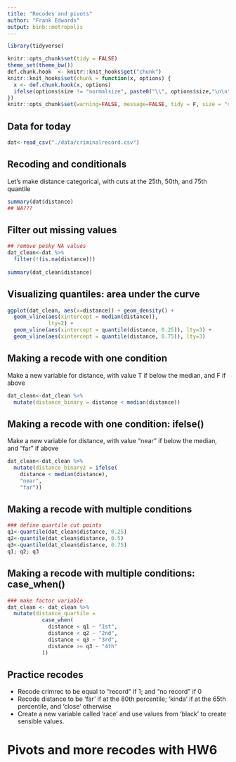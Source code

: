 ```yaml
---
title: "Recodes and pivots"
author: "Frank Edwards"
output: binb::metropolis
---
```


```r
library(tidyverse)

knitr::opts_chunk$set(tidy = FALSE)
theme_set(theme_bw())
def.chunk.hook  <- knitr::knit_hooks$get("chunk")
knitr::knit_hooks$set(chunk = function(x, options) {
  x <- def.chunk.hook(x, options)
  ifelse(options$size != "normalsize", paste0("\\", options$size,"\n\n", x, "\n\n \\normalsize"), x)
})
knitr::opts_chunk$set(warning=FALSE, message=FALSE, tidy = F, size = "small")
```

## Data for today

```r
dat<-read_csv("./data/criminalrecord.csv")
```


## Recoding and conditionals

Let's make distance categorical, with cuts at the 25th, 50th, and 75th quantile

```r
summary(dat$distance)
## NA???
```

## Filter out missing values

```r
## remove pesky NA values
dat_clean<-dat %>% 
  filter(!(is.na(distance)))
         
summary(dat_clean$distance)
```

## Visualizing quantiles: area under the curve

```r
ggplot(dat_clean, aes(x=distance)) + geom_density() + 
  geom_vline(aes(xintercept = median(distance)), 
             lty=2) + 
  geom_vline(aes(xintercept = quantile(distance, 0.25)), lty=3) +
  geom_vline(aes(xintercept = quantile(distance, 0.75)), lty=3)
```

## Making a recode with one condition

Make a new variable for distance, with value T if below the median, and F if above
```r
dat_clean<-dat_clean %>% 
  mutate(distance_binary = distance < median(distance)) 
```

## Making a recode with one condition: ifelse()

Make a new variable for distance, with value "near" if below the median, and "far" if above
```r
dat_clean<-dat_clean %>% 
  mutate(distance_binary2 = ifelse(
    distance < median(distance), 
    "near",
    "far"))
```

## Making a recode with multiple conditions

```r
### define quartile cut points
q1<-quantile(dat_clean$distance, 0.25)
q2<-quantile(dat_clean$distance, 0.5)
q3<-quantile(dat_clean$distance, 0.75)
q1; q2; q3

```

## Making a recode with multiple conditions: case_when()

```r

### make factor variable
dat_clean <- dat_clean %>% 
  mutate(distance_quartile = 
           case_when(
             distance < q1 ~ "1st",
             distance < q2 ~ "2nd",
             distance < q3 ~ "3rd",
             distance >= q3 ~ "4th"
           ))

```

## Practice recodes

- Recode crimrec to be equal to "record" if 1; and "no record" if 0
- Recode distance to be 'far' if at the 80th percentile; 'kinda' if at the 65th percentile, and 'close' otherwise
- Create a new variable called 'race' and use values from 'black' to create sensible values.

# Pivots and more recodes with HW6

